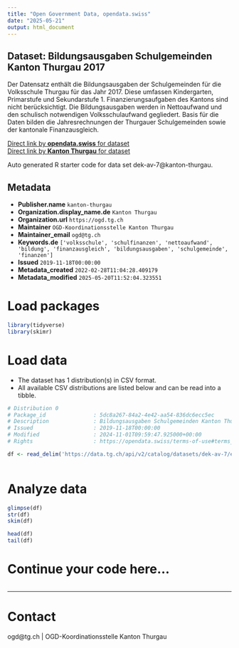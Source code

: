 ```yaml
---
title: "Open Government Data, opendata.swiss"
date: "2025-05-21"
output: html_document
---
```


## Dataset: Bildungsausgaben Schulgemeinden Kanton Thurgau 2017

Der Datensatz enthält die Bildungsausgaben der Schulgemeinden für die Volksschule Thurgau für das Jahr 2017. Diese umfassen Kindergarten, Primarstufe und Sekundarstufe 1. Finanzierungsaufgaben des Kantons sind nicht berücksichtigt. Die Bildungsausgaben werden in Nettoaufwand und den schulisch notwendigen Volksschulaufwand gegliedert. Basis für die Daten bilden die Jahresrechnungen der Thurgauer Schulgemeinden sowie der kantonale Finanzausgleich.

[Direct link by **opendata.swiss** for dataset](https://opendata.swiss/de/dataset/bildungsausgaben-schulgemeinden-kanton-thurgau-2017)<br>
[Direct link by **Kanton Thurgau** for dataset](https://data.tg.ch/explore/dataset/dek-av-7/)

Auto generated R starter code for data set dek-av-7@kanton-thurgau.

## Metadata

- **Publisher.name** `kanton-thurgau`
- **Organization.display_name.de** `Kanton Thurgau`
- **Organization.url** `https://ogd.tg.ch`
- **Maintainer** `OGD-Koordinationsstelle Kanton Thurgau`
- **Maintainer_email** `ogd@tg.ch`
- **Keywords.de** `['volksschule', 'schulfinanzen', 'nettoaufwand', 'bildung', 'finanzausgleich', 'bildungsausgaben', 'schulgemeinde', 'finanzen']`
- **Issued** `2019-11-18T00:00:00`
- **Metadata_created** `2022-02-28T11:04:28.409179`
- **Metadata_modified** `2025-05-20T11:52:04.323551`


# Load packages

```r

library(tidyverse)
library(skimr)

```

# Load data

-   The dataset has 1 distribution(s) in CSV format.
-   All available CSV distributions are listed below and can be read into a tibble.

```r

# Distribution 0
# Package_id               : 5dc8a267-84a2-4e42-aa54-836dc6ecc5ec
# Description              : Bildungsausgaben Schulgemeinden Kanton Thurgau 2017 (csv)
# Issued                   : 2019-11-18T00:00:00
# Modified                 : 2024-11-01T09:59:47.925000+00:00
# Rights                   : https://opendata.swiss/terms-of-use#terms_by

df <- read_delim('https://data.tg.ch/api/v2/catalog/datasets/dek-av-7/exports/csv?use_labels=true')



```

# Analyze data

```r

glimpse(df)
str(df)
skim(df)

head(df)
tail(df)

```

# Continue your code here...

```r

```

------------------------------------------------------------------------

# Contact

ogd@tg.ch | OGD-Koordinationsstelle Kanton Thurgau
